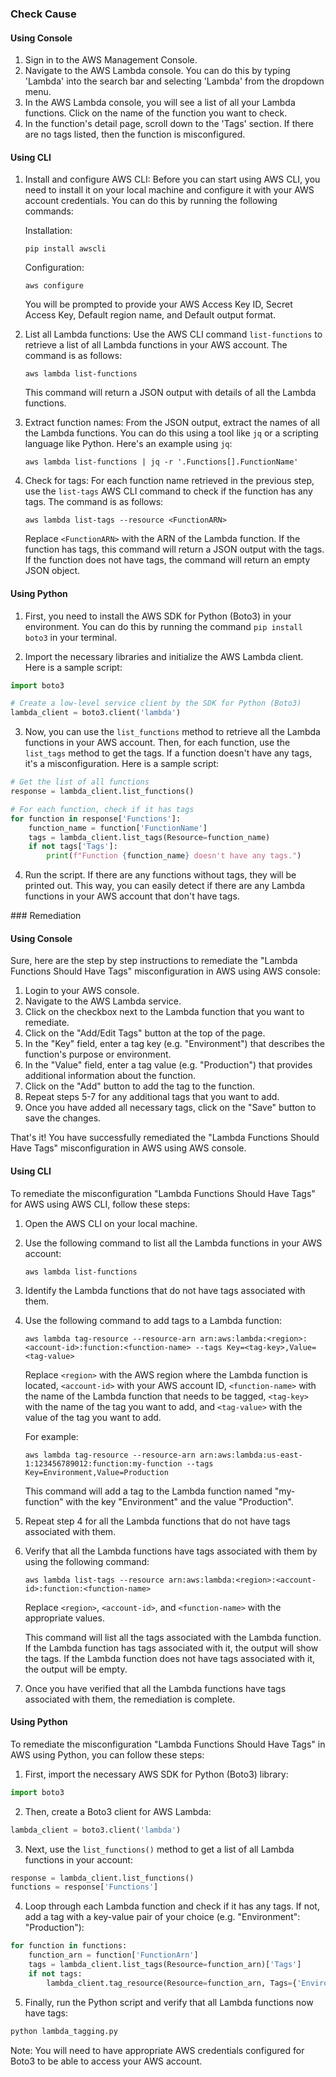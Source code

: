 

<Tabs><Tab title='Cause'>
### Check Cause

#### Using Console

1. Sign in to the AWS Management Console.
2. Navigate to the AWS Lambda console. You can do this by typing 'Lambda' into the search bar and selecting 'Lambda' from the dropdown menu.
3. In the AWS Lambda console, you will see a list of all your Lambda functions. Click on the name of the function you want to check.
4. In the function's detail page, scroll down to the 'Tags' section. If there are no tags listed, then the function is misconfigured.

#### Using CLI

1. Install and configure AWS CLI: Before you can start using AWS CLI, you need to install it on your local machine and configure it with your AWS account credentials. You can do this by running the following commands:

   Installation:
   ```
   pip install awscli
   ```
   Configuration:
   ```
   aws configure
   ```
   You will be prompted to provide your AWS Access Key ID, Secret Access Key, Default region name, and Default output format.

2. List all Lambda functions: Use the AWS CLI command `list-functions` to retrieve a list of all Lambda functions in your AWS account. The command is as follows:
   ```
   aws lambda list-functions
   ```
   This command will return a JSON output with details of all the Lambda functions.

3. Extract function names: From the JSON output, extract the names of all the Lambda functions. You can do this using a tool like `jq` or a scripting language like Python. Here's an example using `jq`:
   ```
   aws lambda list-functions | jq -r '.Functions[].FunctionName'
   ```

4. Check for tags: For each function name retrieved in the previous step, use the `list-tags` AWS CLI command to check if the function has any tags. The command is as follows:
   ```
   aws lambda list-tags --resource <FunctionARN>
   ```
   Replace `<FunctionARN>` with the ARN of the Lambda function. If the function has tags, this command will return a JSON output with the tags. If the function does not have tags, the command will return an empty JSON object.

#### Using Python

1. First, you need to install the AWS SDK for Python (Boto3) in your environment. You can do this by running the command `pip install boto3` in your terminal.

2. Import the necessary libraries and initialize the AWS Lambda client. Here is a sample script:

```python
import boto3

# Create a low-level service client by the SDK for Python (Boto3)
lambda_client = boto3.client('lambda')
```

3. Now, you can use the `list_functions` method to retrieve all the Lambda functions in your AWS account. Then, for each function, use the `list_tags` method to get the tags. If a function doesn't have any tags, it's a misconfiguration. Here is a sample script:

```python
# Get the list of all functions
response = lambda_client.list_functions()

# For each function, check if it has tags
for function in response['Functions']:
    function_name = function['FunctionName']
    tags = lambda_client.list_tags(Resource=function_name)
    if not tags['Tags']:
        print(f"Function {function_name} doesn't have any tags.")
```

4. Run the script. If there are any functions without tags, they will be printed out. This way, you can easily detect if there are any Lambda functions in your AWS account that don't have tags.

</Tab>

<Tab title='Remediation'>
### Remediation

#### Using Console

Sure, here are the step by step instructions to remediate the "Lambda Functions Should Have Tags" misconfiguration in AWS using AWS console:

1. Login to your AWS console.
2. Navigate to the AWS Lambda service.
3. Click on the checkbox next to the Lambda function that you want to remediate.
4. Click on the "Add/Edit Tags" button at the top of the page.
5. In the "Key" field, enter a tag key (e.g. "Environment") that describes the function's purpose or environment.
6. In the "Value" field, enter a tag value (e.g. "Production") that provides additional information about the function.
7. Click on the "Add" button to add the tag to the function.
8. Repeat steps 5-7 for any additional tags that you want to add.
9. Once you have added all necessary tags, click on the "Save" button to save the changes.

That's it! You have successfully remediated the "Lambda Functions Should Have Tags" misconfiguration in AWS using AWS console.

#### Using CLI

To remediate the misconfiguration "Lambda Functions Should Have Tags" for AWS using AWS CLI, follow these steps:

1. Open the AWS CLI on your local machine.

2. Use the following command to list all the Lambda functions in your AWS account:

   ```
   aws lambda list-functions
   ```

3. Identify the Lambda functions that do not have tags associated with them.

4. Use the following command to add tags to a Lambda function:

   ```
   aws lambda tag-resource --resource-arn arn:aws:lambda:<region>:<account-id>:function:<function-name> --tags Key=<tag-key>,Value=<tag-value>
   ```

   Replace `<region>` with the AWS region where the Lambda function is located, `<account-id>` with your AWS account ID, `<function-name>` with the name of the Lambda function that needs to be tagged, `<tag-key>` with the name of the tag you want to add, and `<tag-value>` with the value of the tag you want to add.

   For example:

   ```
   aws lambda tag-resource --resource-arn arn:aws:lambda:us-east-1:123456789012:function:my-function --tags Key=Environment,Value=Production
   ```

   This command will add a tag to the Lambda function named "my-function" with the key "Environment" and the value "Production".

5. Repeat step 4 for all the Lambda functions that do not have tags associated with them.

6. Verify that all the Lambda functions have tags associated with them by using the following command:

   ```
   aws lambda list-tags --resource arn:aws:lambda:<region>:<account-id>:function:<function-name>
   ```

   Replace `<region>`, `<account-id>`, and `<function-name>` with the appropriate values.

   This command will list all the tags associated with the Lambda function. If the Lambda function has tags associated with it, the output will show the tags. If the Lambda function does not have tags associated with it, the output will be empty.

7. Once you have verified that all the Lambda functions have tags associated with them, the remediation is complete.

#### Using Python

To remediate the misconfiguration "Lambda Functions Should Have Tags" in AWS using Python, you can follow these steps:

1. First, import the necessary AWS SDK for Python (Boto3) library:
```python
import boto3
```

2. Then, create a Boto3 client for AWS Lambda:
```python
lambda_client = boto3.client('lambda')
```

3. Next, use the `list_functions()` method to get a list of all Lambda functions in your account:
```python
response = lambda_client.list_functions()
functions = response['Functions']
```

4. Loop through each Lambda function and check if it has any tags. If not, add a tag with a key-value pair of your choice (e.g. "Environment": "Production"):
```python
for function in functions:
    function_arn = function['FunctionArn']
    tags = lambda_client.list_tags(Resource=function_arn)['Tags']
    if not tags:
        lambda_client.tag_resource(Resource=function_arn, Tags={'Environment': 'Production'})
```

5. Finally, run the Python script and verify that all Lambda functions now have tags:
```python
python lambda_tagging.py
```

Note: You will need to have appropriate AWS credentials configured for Boto3 to be able to access your AWS account.


</Tab>
</Tabs>